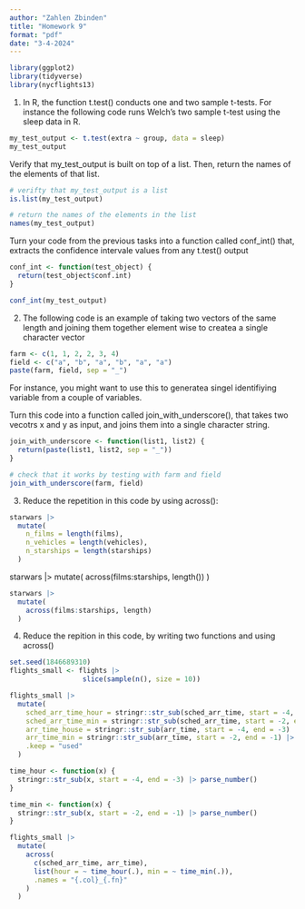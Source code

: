 ```yaml
---
author: "Zahlen Zbinden"
title: "Homework 9"
format: "pdf"
date: "3-4-2024"
---
```



```r
library(ggplot2)
library(tidyverse)
library(nycflights13)
```

1. In R, the function t.test() conducts one and two sample t-tests. For instance the following code runs Welch's two sample t-test using the sleep data in R.


```r
my_test_output <- t.test(extra ~ group, data = sleep)
my_test_output
```

Verify that my_test_output is built on top of a list. Then, return the names of the elements of that list.


```r
# verifty that my_test_output is a list
is.list(my_test_output)
```


```r
# return the names of the elements in the list
names(my_test_output)
```

Turn your code from the previous tasks into a function called conf_int() that, extracts the confidence intervale values from any t.test() output


```r
conf_int <- function(test_object) {
  return(test_object$conf.int)
}
```

```r
conf_int(my_test_output)
```

2. The following code is an example of taking two vectors of the same length and joining them together element wise to createa a single character vector

```r
farm <- c(1, 1, 2, 2, 3, 4)
field <- c("a", "b", "a", "b", "a", "a")
paste(farm, field, sep = "_")
```

For instance, you might want to use this to generatea  singel identifiying variable from a couple of variables.

Turn this code into a function called join_with_underscore(), that takes two vecotrs x and y as input, and joins them into a single character string.

```r
join_with_underscore <- function(list1, list2) {
  return(paste(list1, list2, sep = "_"))
}
```

```r
# check that it works by testing with farm and field
join_with_underscore(farm, field)
```

3. Reduce the repetition in this code by using across():

```r
starwars |>
  mutate(
    n_films = length(films),
    n_vehicles = length(vehicles),
    n_starships = length(starships)
  )
```

starwars |>
  mutate(
    across(films:starships, length())
  )
  
```r
starwars |>
  mutate(
    across(films:starships, length)
  )
```

4. Reduce the repition in this code, by writing two functions and using across()

```r
set.seed(1846689310)
flights_small <- flights |>
                  slice(sample(n(), size = 10))
```

```r
flights_small |>
  mutate(
    sched_arr_time_hour = stringr::str_sub(sched_arr_time, start = -4, end = -3) |> parse_number(),
    sched_arr_time_min = stringr::str_sub(sched_arr_time, start = -2, end = -1) |> parse_number(),
    arr_time_house = stringr::str_sub(arr_time, start = -4, end = -3) |> parse_number(),
    arr_time_min = stringr::str_sub(arr_time, start = -2, end = -1) |> parse_number(),
    .keep = "used"
  )
```

```r
time_hour <- function(x) {
  stringr::str_sub(x, start = -4, end = -3) |> parse_number()
}

time_min <- function(x) {
  stringr::str_sub(x, start = -2, end = -1) |> parse_number()
}
```

```r
flights_small |>
  mutate(
    across(
      c(sched_arr_time, arr_time), 
      list(hour = ~ time_hour(.), min = ~ time_min(.)),
      .names = "{.col}_{.fn}"
    )
  )
```
